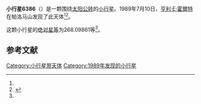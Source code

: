 {{Infobox planet
| bgcolour = #FFFFC0
| name = 6386 Keithnoll
| symbol = 
| image = 
| caption = 
| discovery = yes
| discovery_ref = 
| discoverer = [[亨利·E·霍爾特|亨利·E·霍爾特]]
| discovery_site = [[帕洛马山|帕洛马山]] 
| discovered = 1989年7月10日
| designations = yes
| mp_name = 
| named_after = 
| alt_names = 1989 NK1/ 1955 RG1 / 1991 FW4
| mp_category = [[越火小行星|越火小行星]]
| orbit_ref = <ref name="a">[http://ssd.jpl.nasa.gov/sbdb.cgi?sstr=6386 6386 Keithnoll] {{Wayback|url=http://ssd.jpl.nasa.gov/sbdb.cgi?sstr=6386 |date=20140828221305 }}，小行星數據庫瀏覽器（JPL Small-Body Database Browser）－[[美国国家航空航天局|美国国家航空航天局]]喷气推进实验室</ref>
| epoch = 2456400.5 (2013年4月18日更新)
| aphelion = {{convert|2.9561482|AU|km|3|abbr=on|lk=out}}
| perihelion = {{convert|1.5872360|AU|km|3|abbr=on}}
| semimajor = {{convert|2.2716921|AU|km|3|abbr=on}}
| eccentricity = 0.3012979
| period = 1250.612062 [[日|日]]<br />3.42[[儒略年|儒略年]]
| avg_speed = 
| inclination = 8.73211
| asc_node = 119.87746
| mean_anomaly = 
| arg_peri = 268.09861
| satellites = 
| physical_characteristics = yes
| dimensions = 
| mass = 
| density = 
| surface_grav = 
| escape_velocity = 
| sidereal_day = 
| axial_tilt = 
| pole_ecliptic_lat = 
| pole_ecliptic_lon = 
| albedo = 
| temperatures= 
| temp_name1 = 
| mean_temp_1 = 
| max_temp_1 = 
| temp_name2 = 
| max_temp_2 = 
| spectral_type = 
| abs_magnitude = 268.09861
}}

'''小行星6386'''（{{lang-en|6386 Keithnoll}}）是一颗围绕[[太阳|太阳]][[公转|公转]]的[[小行星|小行星]]。1989年7月10日，[[亨利·E·霍爾特|亨利·E·霍爾特]]在帕洛马山发现了此天体<ref name="a" /><ref>{{cite news|title=小行星列表|url=http://cfa-www.harvard.edu/iau/lists/NumberedMPs.txt|accessdate=2013-07-08|newspaper=哈佛大学|archive-date=2008-05-17|archive-url=https://web.archive.org/web/20080517010638/http://cfa-www.harvard.edu/iau/lists/NumberedMPs.txt|dead-url=no}}</ref>。

这颗小行星的[[绝对星等|绝对星等]]为268.09861等<ref name="a" />。

==参考文献==
{{reflist}}
{{Minor Planet Number|[[小行星6385|小行星6385]]|[[小行星6387|小行星6387]]}}

{{小天体}}

[[Category:小行星带天体|Category:小行星带天体]]
[[Category:1989年发现的小行星|Category:1989年发现的小行星]]

{{asteroid-stub}}